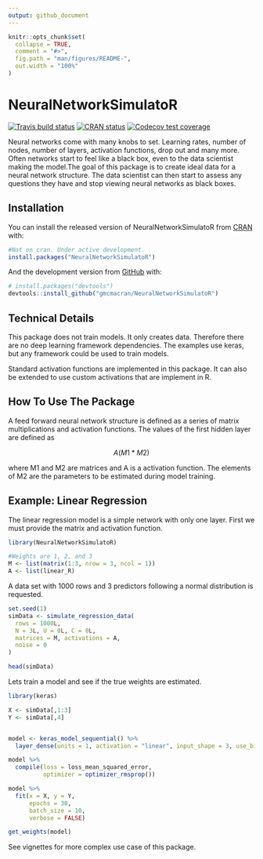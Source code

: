 ```yaml
---
output: github_document
---
```


<!-- README.md is generated from README.Rmd. Please edit that file -->

```r
knitr::opts_chunk$set(
  collapse = TRUE,
  comment = "#>",
  fig.path = "man/figures/README-",
  out.width = "100%"
)
```

# NeuralNetworkSimulatoR

<!-- badges: start -->
[![Travis build status](https://travis-ci.org/gmcmacran/NeuralNetworkSimulatoR.svg?branch=master)](https://travis-ci.org/gmcmacran/NeuralNetworkSimulatoR)
[![CRAN status](https://www.r-pkg.org/badges/version/NeuralNetworkSimulatoR)](https://cran.r-project.org/package=NeuralNetworkSimulatoR)
[![Codecov test coverage](https://codecov.io/gh/gmcmacran/NeuralNetworkSimulatoR/branch/master/graph/badge.svg)](https://codecov.io/gh/gmcmacran/NeuralNetworkSimulatoR?branch=master)
<!-- badges: end -->

Neural networks come with many knobs to set. Learning rates, number of nodes, number of layers, activation functions, drop out and many more. Often networks start to feel like a black box, even to the data scientist making the model.The goal of this package is to create ideal data for a neural network structure. The data scientist can then start to assess any questions they have and stop viewing neural networks as black boxes.

## Installation

You can install the released version of NeuralNetworkSimulatoR from [CRAN](https://CRAN.R-project.org) with:

``` r
#Not on cran. Under active development.
install.packages("NeuralNetworkSimulatoR")
```

And the development version from [GitHub](https://github.com/) with:

``` r
# install.packages("devtools")
devtools::install_github("gmcmacran/NeuralNetworkSimulatoR")
```
## Technical Details

This package does not train models. It only creates data. Therefore there are no deep learning framework dependencies. The examples use keras, but any framework could be used to train models.

Standard activation functions are implemented in this package. It can also be extended to use custom activations that are implement in R.

## How To Use The Package

A feed forward neural network structure is defined as a series of matrix multiplications and activation functions. The values of the first hidden layer are defined as

$$
A(M1 * M2)
$$


where M1 and M2 are matrices and A is a activation function. The elements of M2 are the parameters to be estimated during model training.

## Example: Linear Regression

The linear regression model is a simple network with only one layer. First we must provide the matrix and activation function.

```r
library(NeuralNetworkSimulatoR)

#Weights are 1, 2, and 3
M <- list(matrix(1:3, nrow = 3, ncol = 1))
A <- list(linear_R)
```

A data set with 1000 rows and 3 predictors following a normal distribution is requested.

```r
set.seed(1)
simData <- simulate_regression_data(
  rows = 1000L,
  N = 3L, U = 0L, C = 0L,
  matrices = M, activations = A,
  noise = 0
)

head(simData)
```


Lets train a model and see if the true weights are estimated.

```r
library(keras)

X <- simData[,1:3]
Y <- simData[,4]


model <- keras_model_sequential() %>%
  layer_dense(units = 1, activation = "linear", input_shape = 3, use_bias = FALSE, kernel_initializer = initializer_constant(value = 1))

model %>%
  compile(loss = loss_mean_squared_error,
          optimizer = optimizer_rmsprop())

model %>%
  fit(x = X, y = Y,
      epochs = 30,
      batch_size = 10,
      verbose = FALSE)

get_weights(model)

```

See vignettes for more complex use case of this package.
